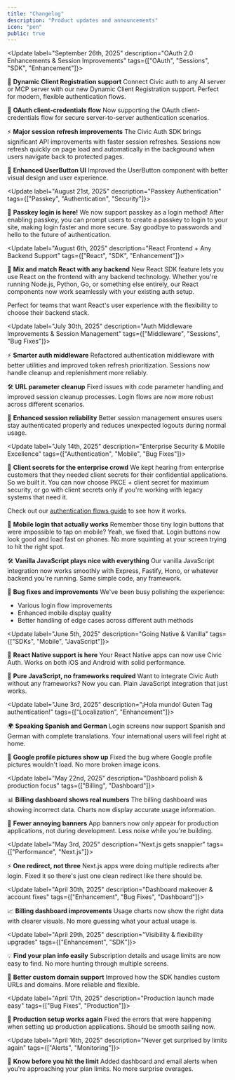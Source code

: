 ```yaml
---
title: "Changelog"
description: "Product updates and announcements"
icon: "pen"
public: true
---
```


<Update label="September 26th, 2025" description="OAuth 2.0 Enhancements & Session Improvements" tags={["OAuth", "Sessions", "SDK", "Enhancement"]}>

🔄 **Dynamic Client Registration support**
Connect Civic auth to any AI server or MCP server with our new Dynamic Client Registration support. Perfect for modern, flexible authentication flows.

🔐 **OAuth client-credentials flow**
Now supporting the OAuth client-credentials flow for secure server-to-server authentication scenarios.

⚡ **Major session refresh improvements**
The Civic Auth SDK brings significant API improvements with faster session refreshes. Sessions now refresh quickly on page load and automatically in the background when users navigate back to protected pages.

🎨 **Enhanced UserButton UI**
Improved the UserButton component with better visual design and user experience.

</Update>

<Update label="August 21st, 2025" description="Passkey Authentication" tags={["Passkey", "Authentication", "Security"]}>

🔑 **Passkey login is here!**
We now support passkey as a login method! After enabling passkey, you can prompt users to create a passkey to login to your site, making login faster and more secure. Say goodbye to passwords and hello to the future of authentication.

</Update>

<Update label="August 6th, 2025" description="React Frontend + Any Backend Support" tags={["React", "SDK", "Enhancement"]}>

🔗 **Mix and match React with any backend**
New React SDK feature lets you use React on the frontend with any backend technology. Whether you're running Node.js, Python, Go, or something else entirely, our React components now work seamlessly with your existing auth setup.

Perfect for teams that want React's user experience with the flexibility to choose their backend stack.

</Update>

<Update label="July 30th, 2025" description="Auth Middleware Improvements & Session Management" tags={["Middleware", "Sessions", "Bug Fixes"]}>

⚡ **Smarter auth middleware**
Refactored authentication middleware with better utilities and improved token refresh prioritization. Sessions now handle cleanup and replenishment more reliably.

🛠️ **URL parameter cleanup**
Fixed issues with code parameter handling and improved session cleanup processes. Login flows are now more robust across different scenarios.

🔧 **Enhanced session reliability**
Better session management ensures users stay authenticated properly and reduces unexpected logouts during normal usage.

</Update>

<Update label="July 14th, 2025" description="Enterprise Security & Mobile Excellence" tags={["Authentication", "Mobile", "Bug Fixes"]}>

🔐 **Client secrets for the enterprise crowd**
We kept hearing from enterprise customers that they needed client secrets for their confidential applications. So we built it. You can now choose PKCE + client secret for maximum security, or go with client secrets only if you're working with legacy systems that need it.

Check out our [authentication flows guide](/overview/authentication-flows) to see how it works.

📱 **Mobile login that actually works**
Remember those tiny login buttons that were impossible to tap on mobile? Yeah, we fixed that. Login buttons now look good and load fast on phones. No more squinting at your screen trying to hit the right spot.

🛠️ **Vanilla JavaScript plays nice with everything**
Our vanilla JavaScript integration now works smoothly with Express, Fastify, Hono, or whatever backend you're running. Same simple code, any framework.

🐛 **Bug fixes and improvements**
We've been busy polishing the experience:
- Various login flow improvements
- Enhanced mobile display quality
- Better handling of edge cases across different auth methods

</Update>

<Update label="June 5th, 2025" description="Going Native & Vanilla" tags={["SDKs", "Mobile", "JavaScript"]}>

📱 **React Native support is here**
Your React Native apps can now use Civic Auth. Works on both iOS and Android with solid performance.

🍦 **Pure JavaScript, no frameworks required**
Want to integrate Civic Auth without any frameworks? Now you can. Plain JavaScript integration that just works.

</Update>

<Update label="June 3rd, 2025" description="¡Hola mundo! Guten Tag authentication!" tags={["Localization", "Enhancement"]}>

🌍 **Speaking Spanish and German**
Login screens now support Spanish and German with complete translations. Your international users will feel right at home.

📸 **Google profile pictures show up**
Fixed the bug where Google profile pictures wouldn't load. No more broken image icons.

</Update>

<Update label="May 22nd, 2025" description="Dashboard polish & production focus" tags={["Billing", "Dashboard"]}>

📊 **Billing dashboard shows real numbers**
The billing dashboard was showing incorrect data. Charts now display accurate usage information.

🎯 **Fewer annoying banners**
App banners now only appear for production applications, not during development. Less noise while you're building.

</Update>

<Update label="May 3rd, 2025" description="Next.js gets snappier" tags={["Performance", "Next.js"]}>

⚡ **One redirect, not three**
Next.js apps were doing multiple redirects after login. Fixed it so there's just one clean redirect like there should be.

</Update>

<Update label="April 30th, 2025" description="Dashboard makeover & account fixes" tags={["Enhancement", "Bug Fixes", "Dashboard"]}>

📈 **Billing dashboard improvements**
Usage charts now show the right data with clearer visuals. No more guessing what your actual usage is.

</Update>

<Update label="April 29th, 2025" description="Visibility & flexibility upgrades" tags={["Enhancement", "SDK"]}>

💡 **Find your plan info easily**
Subscription details and usage limits are now easy to find. No more hunting through multiple screens.

🔗 **Better custom domain support**
Improved how the SDK handles custom URLs and domains. More reliable and flexible.

</Update>

<Update label="April 17th, 2025" description="Production launch made easy" tags={["Bug Fixes", "Production"]}>

🚀 **Production setup works again**
Fixed the errors that were happening when setting up production applications. Should be smooth sailing now.

</Update>

<Update label="April 16th, 2025" description="Never get surprised by limits again" tags={["Alerts", "Monitoring"]}>

🚨 **Know before you hit the limit**
Added dashboard and email alerts when you're approaching your plan limits. No more surprise overages.

</Update>